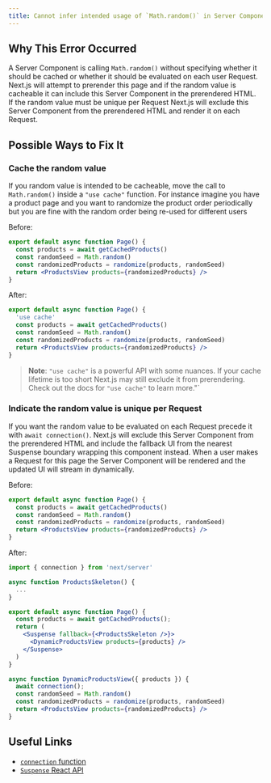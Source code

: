 ```yaml
---
title: Cannot infer intended usage of `Math.random()` in Server Component
---
```


## Why This Error Occurred

A Server Component is calling `Math.random()` without specifying whether it should be cached or whether it should be evaluated on each user Request. Next.js will attempt to prerender this page and if the random value is cacheable it can include this Server Component in the prerendered HTML. If the random value must be unique per Request Next.js will exclude this Server Component from the prerendered HTML and render it on each Request.

## Possible Ways to Fix It

### Cache the random value

If you random value is intended to be cacheable, move the call to `Math.random()` inside a `"use cache"` function. For instance imagine you have a product page and you want to randomize the product order periodically but you are fine with the random order being re-used for different users

Before:

```jsx filename="app/page.js"
export default async function Page() {
  const products = await getCachedProducts()
  const randomSeed = Math.random()
  const randomizedProducts = randomize(products, randomSeed)
  return <ProductsView products={randomizedProducts} />
}
```

After:

```jsx filename="app/page.js"
export default async function Page() {
  'use cache'
  const products = await getCachedProducts()
  const randomSeed = Math.random()
  const randomizedProducts = randomize(products, randomSeed)
  return <ProductsView products={randomizedProducts} />
}
```

> **Note**: `"use cache"` is a powerful API with some nuances. If your cache lifetime is too short Next.js may still exclude it from prerendering. Check out the docs for `"use cache"` to learn more."`

### Indicate the random value is unique per Request

If you want the random value to be evaluated on each Request precede it with `await connection()`. Next.js will exclude this Server Component from the prerendered HTML and include the fallback UI from the nearest Suspense boundary wrapping this component instead. When a user makes a Request for this page the Server Component will be rendered and the updated UI will stream in dynamically.

Before:

```jsx filename="app/page.js"
export default async function Page() {
  const products = await getCachedProducts()
  const randomSeed = Math.random()
  const randomizedProducts = randomize(products, randomSeed)
  return <ProductsView products={randomizedProducts} />
}
```

After:

```jsx filename="app/page.js"
import { connection } from 'next/server'

async function ProductsSkeleton() {
  ...
}

export default async function Page() {
  const products = await getCachedProducts();
  return (
    <Suspense fallback={<ProductsSkeleton />}>
      <DynamicProductsView products={products} />
    </Suspense>
  )
}

async function DynamicProductsView({ products }) {
  await connection();
  const randomSeed = Math.random()
  const randomizedProducts = randomize(products, randomSeed)
  return <ProductsView products={randomizedProducts} />
}
```

## Useful Links

- [`connection` function](/docs/app/api-reference/functions/connection)
- [`Suspense` React API](https://react.dev/reference/react/Suspense)
